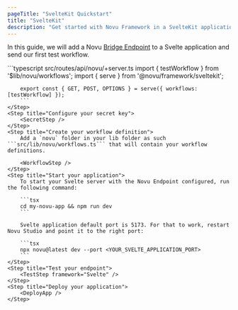 ```yaml
---
pageTitle: "SvelteKit Quickstart"
title: "SvelteKit"
description: "Get started with Novu Framework in a SvelteKit application"
---
```





In this guide, we will add a Novu [Bridge Endpoint](/docs/concepts/endpoint) to a Svelte application and send our first test workflow.

<Steps>
    <Step title="Set up your local environment">
        <LocalStudio />
    </Step>
    <Step title="Install packages">
        <PackagesStep />
    </Step>
    <Step title="Add a Novu API Endpoint">
        ```typescript src/routes/api/novu/+server.ts
        import { testWorkflow } from '$lib/novu/workflows';
        import { serve } from '@novu/framework/sveltekit';

        export const { GET, POST, OPTIONS } = serve({ workflows: [testWorkflow] });
        ```
    </Step>
    <Step title="Configure your secret key">
        <SecretStep />
    </Step>
    <Step title="Create your workflow definition">
        Add a `novu` folder in your lib folder as such ```src/lib/novu/workflows.ts``` that will contain your workflow definitions. 

        <WorkflowStep />
    </Step>
    <Step title="Start your application">
        To start your Svelte server with the Novu Endpoint configured, run the following command:

        ```tsx
        cd my-novu-app && npm run dev
        ```

        Svelte application default port is 5173. For that to work, restart Novu Studio and point it to the right port:

        ```tsx
        npx novu@latest dev --port <YOUR_SVELTE_APPLICATION_PORT>
        ```
    </Step>
    <Step title="Test your endpoint">
        <TestStep framework="Svelte" />
    </Step>
    <Step title="Deploy your application">
        <DeployApp />
    </Step>
</Steps>

<NextStepsStep />
